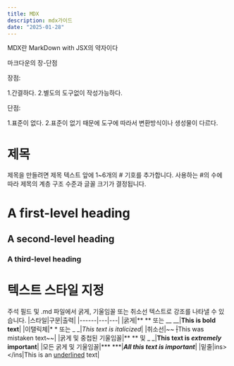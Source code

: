 ```yaml
---
title: MDX
description: mdx가이드
date: "2025-01-28"
---
```

MDX란 MarkDown with JSX의 약자이다 

마크다운의 장-단점

장점:

1.간결하다. 2.별도의 도구없이 작성가능하다.

단점: 

1.표준이 없다. 2.표준이 없기 때문에 도구에 따라서 변환방식이나 생성물이 다르다.

# 제목
제목을 만들려면 제목 텍스트 앞에 1~6개의 # 기호를 추가합니다. 사용하는 #의 수에 따라 제목의 계층 구조 수준과 글꼴 크기가 결정됩니다.
# A first-level heading
## A second-level heading
### A third-level heading

# 텍스트 스타일 지정
주석 필드 및 .md 파일에서 굵게, 기울임꼴 또는 취소선 텍스트로 강조를 나타낼 수 있습니다.
|스타일|구문|출력|
|------|---|---|
|굵게|** ** 또는 __ __|**This is bold text**|
|이탤릭체|* * 또는 _ _|_This text is italicized_|
|취소선|~~ ~~|~~This was mistaken text~~|
|굵게 및 중첩된 기울임꼴|** ** 및 _ _|**This text is _extremely_ important**|
|모든 굵게 및 기울임꼴|*** ***|***All this text is important***|
|밑줄|ins> </ins|This is an <ins>underlined</ins> text|
